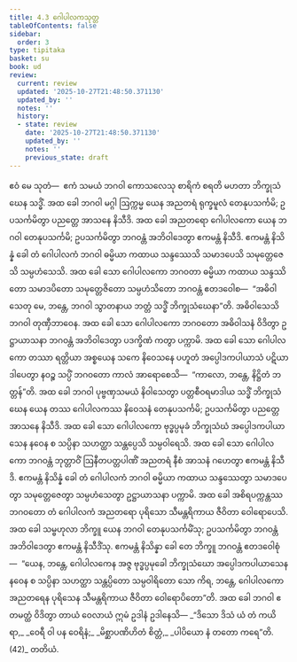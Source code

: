```yaml
---
title: 4.3 ဂေါပါလကသုတ္တ
tableOfContents: false
sidebar:
  order: 3
type: tipitaka
basket: su
book: ud
review:
  current: review
  updated: '2025-10-27T21:48:50.371130'
  updated_by: ''
  notes: ''
  history:
  - state: review
    date: '2025-10-27T21:48:50.371130'
    updated_by: ''
    notes: ''
    previous_state: draft
---
```



<ReviewStatus review={frontmatter.review} showDetails={true} />

<HypothesisAnnotation frontmatter={frontmatter} />

<DynamicBreadcrumb />

<Division number="33" book="ud" e="ch" v="18" p="122">

<Paragraph number="279" book="ud">
ဧဝံ မေ သုတံ—  ဧကံ သမယံ ဘဂဝါ ကောသလေသု စာရိကံ စရတိ မဟတာ ဘိက္ခုသံဃေန သဒ္ဓိံ. အထ ခေါ ဘဂဝါ မဂ္ဂါ ဩက္ကမ္မ ယေန အညတရံ ရုက္ခမူလံ တေနုပသင်္ကမိ; ဥပသင်္ကမိတွာ ပညတ္တေ အာသနေ နိသီဒိ.
</Paragraph>

<Paragraph number="280" book="ud">
အထ ခေါ အညတရော ဂေါပါလကော ယေန ဘဂဝါ တေနုပသင်္ကမိ; ဥပသင်္ကမိတွာ ဘဂဝန္တံ အဘိဝါဒေတွာ ဧကမန္တံ နိသီဒိ. ဧကမန္တံ နိသိန္နံ ခေါ တံ ဂေါပါလကံ ဘဂဝါ ဓမ္မိယာ ကထာယ သန္ဒဿေသိ သမာဒပေသိ သမုတ္တေဇေသိ သမ္ပဟံသေသိ.
</Paragraph>

<Paragraph number="281" book="ud">
အထ ခေါ သော ဂေါပါလကော ဘဂဝတာ ဓမ္မိယာ ကထာယ သန္ဒဿိတော သမာဒပိတော သမုတ္တေဇိတော သမ္ပဟံသိတော ဘဂဝန္တံ ဧတဒဝေါစ—  “အဓိဝါသေတု မေ, ဘန္တေ, ဘဂဝါ သွာတနာယ ဘတ္တံ သဒ္ဓိံ ဘိက္ခုသံဃေနာ”တိ. အဓိဝါသေသိ ဘဂဝါ တုဏှီဘာဝေန. အထ ခေါ သော ဂေါပါလကော ဘဂဝတော အဓိဝါသနံ ဝိဒိတွာ ဥဋ္ဌာယာသနာ ဘဂဝန္တံ အဘိဝါဒေတွာ ပဒက္ခိဏံ ကတွာ ပက္ကာမိ.
</Paragraph>

<Paragraph number="282" book="ud">
အထ ခေါ သော ဂေါပါလကော တဿာ ရတ္တိယာ အစ္စယေန သကေ နိဝေသနေ ပဟူတံ အပ္ပေါဒကပါယာသံ ပဋိယာဒါပေတွာ နဝဉ္စ သပ္ပိံ ဘဂဝတော ကာလံ အာရောစေသိ—  “ကာလော, ဘန္တေ, နိဋ္ဌိတံ ဘတ္တန်”တိ.
</Paragraph>

<Paragraph number="283" book="ud">
အထ ခေါ ဘဂဝါ ပုဗ္ဗဏှသမယံ နိဝါသေတွာ ပတ္တစီဝရမာဒါယ သဒ္ဓိံ ဘိက္ခုသံဃေန ယေန တဿ ဂေါပါလကဿ နိဝေသနံ တေနုပသင်္ကမိ; ဥပသင်္ကမိတွာ ပညတ္တေ အာသနေ နိသီဒိ. အထ ခေါ သော ဂေါပါလကော ဗုဒ္ဓပ္ပမုခံ ဘိက္ခုသံဃံ အပ္ပေါဒကပါယာသေန နဝေန စ သပ္ပိနာ သဟတ္ထာ သန္တပ္ပေသိ သမ္ပဝါရေသိ. အထ ခေါ သော ဂေါပါလကော ဘဂဝန္တံ ဘုတ္တာဝိံ ဩနီတပတ္တပါဏိံ အညတရံ နီစံ အာသနံ ဂဟေတွာ ဧကမန္တံ နိသီဒိ. ဧကမန္တံ နိသိန္နံ ခေါ တံ ဂေါပါလကံ ဘဂဝါ ဓမ္မိယာ ကထာယ သန္ဒဿေတွာ သမာဒပေတွာ သမုတ္တေဇေတွာ သမ္ပဟံသေတွာ ဥဋ္ဌာယာသနာ ပက္ကာမိ. အထ ခေါ အစိရပက္ကန္တဿ ဘဂဝတော တံ ဂေါပါလကံ အညတရော ပုရိသော သီမန္တရိကာယ ဇီဝိတာ ဝေါရောပေသိ.
</Paragraph>

<Paragraph number="284" book="ud">
အထ ခေါ သမ္ဗဟုလာ ဘိက္ခူ ယေန ဘဂဝါ တေနုပသင်္ကမိံသု; ဥပသင်္ကမိတွာ ဘဂဝန္တံ အဘိဝါဒေတွာ ဧကမန္တံ နိသီဒိံသု. ဧကမန္တံ နိသိန္နာ ခေါ တေ ဘိက္ခူ ဘဂဝန္တံ ဧတဒဝေါစုံ—  “ယေန, ဘန္တေ, ဂေါပါလကေန အဇ္ဇ ဗုဒ္ဓပ္ပမုခေါ ဘိက္ခုသံဃော အပ္ပေါဒကပါယာသေန နဝေန စ သပ္ပိနာ သဟတ္ထာ သန္တပ္ပိတော သမ္ပဝါရိတော သော ကိရ, ဘန္တေ, ဂေါပါလကော အညတရေန ပုရိသေန သီမန္တရိကာယ ဇီဝိတာ ဝေါရောပိတော”တိ.
</Paragraph>

<Paragraph number="285" book="ud">
အထ ခေါ ဘဂဝါ ဧတမတ္ထံ ဝိဒိတွာ တာယံ ဝေလာယံ ဣမံ ဥဒါနံ ဥဒါနေသိ—
</Paragraph>

<Paragraph number="286" type="verses" book="ud">
_“ဒိသော ဒိသံ ယံ တံ ကယိရာ,_  
_ဝေရီ ဝါ ပန ဝေရိနံ;_  
_မိစ္ဆာပဏိဟိတံ စိတ္တံ,_  
_ပါပိယော နံ တတော ကရေ”တိ. (42)_  


</Paragraph>
</Division>

<Paragraph number="287" type="center" book="ud">
တတိယံ.
</Paragraph>